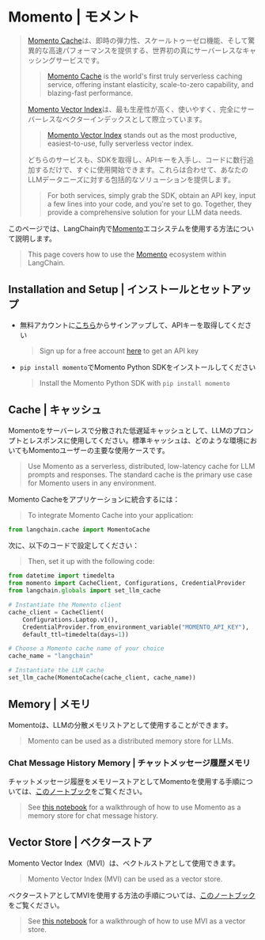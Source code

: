 # Momento | モメント

> [Momento Cache](https://docs.momentohq.com/)は、即時の弾力性、スケールトゥーゼロ機能、そして驚異的な高速パフォーマンスを提供する、世界初の真にサーバーレスなキャッシングサービスです。
>
> > [Momento Cache](https://docs.momentohq.com/) is the world's first truly serverless caching service, offering instant elasticity, scale-to-zero
> > capability, and blazing-fast performance.
>
> [Momento Vector Index](https://docs.momentohq.com/vector-index)は、最も生産性が高く、使いやすく、完全にサーバーレスなベクターインデックスとして際立っています。
>
> > [Momento Vector Index](https://docs.momentohq.com/vector-index) stands out as the most productive, easiest-to-use, fully serverless vector index.
>
> どちらのサービスも、SDKを取得し、APIキーを入手し、コードに数行追加するだけで、すぐに使用開始できます。これらは合わせて、あなたのLLMデータニーズに対する包括的なソリューションを提供します。
>
> > For both services, simply grab the SDK, obtain an API key, input a few lines into your code, and you're set to go. Together, they provide a comprehensive solution for your LLM data needs.

このページでは、LangChain内で[Momento](https://gomomento.com)エコシステムを使用する方法について説明します。

> This page covers how to use the [Momento](https://gomomento.com) ecosystem within LangChain.

## Installation and Setup | インストールとセットアップ

* 無料アカウントに[こちら](https://console.momentohq.com)からサインアップして、APIキーを取得してください
  > Sign up for a free account [here](https://console.momentohq.com) to get an API key
* `pip install momento`でMomento Python SDKをインストールしてください
  > Install the Momento Python SDK with `pip install momento`

## Cache | キャッシュ

Momentoをサーバーレスで分散された低遅延キャッシュとして、LLMのプロンプトとレスポンスに使用してください。標準キャッシュは、どのような環境においてもMomentoユーザーの主要な使用ケースです。

> Use Momento as a serverless, distributed, low-latency cache for LLM prompts and responses. The standard cache is the primary use case for Momento users in any environment.

Momento Cacheをアプリケーションに統合するには：

> To integrate Momento Cache into your application:

```python
from langchain.cache import MomentoCache
```

次に、以下のコードで設定してください：

> Then, set it up with the following code:

```python
from datetime import timedelta
from momento import CacheClient, Configurations, CredentialProvider
from langchain.globals import set_llm_cache

# Instantiate the Momento client
cache_client = CacheClient(
    Configurations.Laptop.v1(),
    CredentialProvider.from_environment_variable("MOMENTO_API_KEY"),
    default_ttl=timedelta(days=1))

# Choose a Momento cache name of your choice
cache_name = "langchain"

# Instantiate the LLM cache
set_llm_cache(MomentoCache(cache_client, cache_name))
```

## Memory | メモリ

Momentoは、LLMの分散メモリストアとして使用することができます。

> Momento can be used as a distributed memory store for LLMs.

### Chat Message History Memory | チャットメッセージ履歴メモリ

チャットメッセージ履歴をメモリーストアとしてMomentoを使用する手順については、[このノートブック](/docs/integrations/memory/momento_chat_message_history)をご覧ください。

> See [this notebook](/docs/integrations/memory/momento_chat_message_history) for a walkthrough of how to use Momento as a memory store for chat message history.

## Vector Store | ベクターストア

Momento Vector Index（MVI）は、ベクトルストアとして使用できます。

> Momento Vector Index (MVI) can be used as a vector store.

ベクターストアとしてMVIを使用する方法の手順については、[このノートブック](/docs/integrations/vectorstores/momento_vector_index)をご覧ください。

> See [this notebook](/docs/integrations/vectorstores/momento_vector_index) for a walkthrough of how to use MVI as a vector store.
